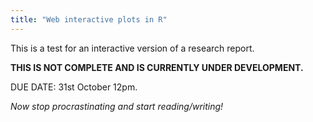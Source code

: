 ```yaml
---
title: "Web interactive plots in R"
---
```


This is a test for an interactive version of a research report.

**THIS IS NOT COMPLETE AND IS CURRENTLY UNDER DEVELOPMENT.**

DUE DATE: 31st October 12pm.

*Now stop procrastinating and start reading/writing!*
